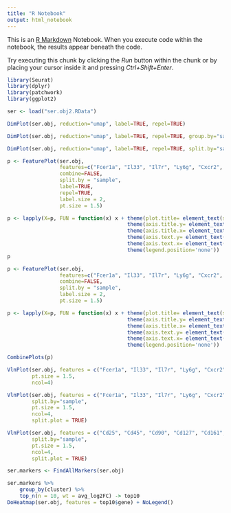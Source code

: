 ---
title: "R Notebook"
output: html_notebook
---

This is an [R Markdown](http://rmarkdown.rstudio.com) Notebook. When you execute code within the notebook, the results appear beneath the code. 

Try executing this chunk by clicking the *Run* button within the chunk or by placing your cursor inside it and pressing *Ctrl+Shift+Enter*. 

```{r}
library(Seurat)
library(dplyr)
library(patchwork)
library(ggplot2)
```

```{r}
ser <- load("ser.obj2.RData")
```

```{r}
DimPlot(ser.obj, reduction="umap", label=TRUE, repel=TRUE)
```
```{r}
DimPlot(ser.obj, reduction="umap", label=TRUE, repel=TRUE, group.by="sample")
```

```{r}
DimPlot(ser.obj, reduction="umap", label=TRUE, repel=TRUE, split.by="sample")
```

```{r}
p <- FeaturePlot(ser.obj, 
                 features=c("Fcer1a", "Il33", "Il7r", "Ly6g", "Cxcr2", "Cd14", "Cd4", "Cd8a"), 
                 combine=FALSE, 
                 split.by = "sample",
                 label=TRUE,
                 repel=TRUE,
                 label.size = 2,
                 pt.size = 1.5)

p <- lapply(X=p, FUN = function(x) x + theme(plot.title= element_text(size=8)) + 
                                       theme(axis.title.y= element_text(size=8)) + 
                                       theme(axis.title.x= element_text(size=8)) + 
                                       theme(axis.text.y= element_text(size=5)) + 
                                       theme(axis.text.x= element_text(size=5)) + 
                                       theme(legend.position='none'))
p
```
```{r fig.height=20, fig.width=20}
p <- FeaturePlot(ser.obj, 
                 features=c("Fcer1a", "Il33", "Il7r", "Ly6g", "Cxcr2", "Cd14", "Cd4", "Cd8a"), 
                 combine=FALSE, 
                 split.by = "sample",
                 label.size = 2,
                 pt.size = 1.5)

p <- lapply(X=p, FUN = function(x) x + theme(plot.title= element_text(size=8)) + 
                                       theme(axis.title.y= element_text(size=8)) + 
                                       theme(axis.title.x= element_text(size=8)) + 
                                       theme(axis.text.y= element_text(size=5)) + 
                                       theme(axis.text.x= element_text(size=5)) + 
                                       theme(legend.position='none'))

CombinePlots(p)
```


```{r fig.height=10, fig.width=20}
VlnPlot(ser.obj, features = c("Fcer1a", "Il33", "Il7r", "Ly6g", "Cxcr2", "Cd14", "Cd4", "Cd8a"),
        pt.size = 1.5,
        ncol=4)

```

```{r fig.height=10, fig.width=20}
VlnPlot(ser.obj, features = c("Fcer1a", "Il33", "Il7r", "Ly6g", "Cxcr2", "Cd14", "Cd4", "Cd8a"),
        split.by="sample",
        pt.size = 1.5,
        ncol=4,
        split.plot = TRUE)

```
```{r fig.height=10, fig.width=20}
VlnPlot(ser.obj, features = c("Cd25", "Cd45", "Cd90", "Cd127", "Cd161", "Icos", "Il17", "Tslp", "Klrg1", "Irf8", "Fceri"),
        split.by="sample",
        pt.size = 1.5,
        ncol=4,
        split.plot = TRUE)

```
```{r}
ser.markers <- FindAllMarkers(ser.obj)
```

```{r fig.height=20, fig.width=20}
ser.markers %>%
    group_by(cluster) %>%
    top_n(n = 10, wt = avg_log2FC) -> top10
DoHeatmap(ser.obj, features = top10$gene) + NoLegend()
```



